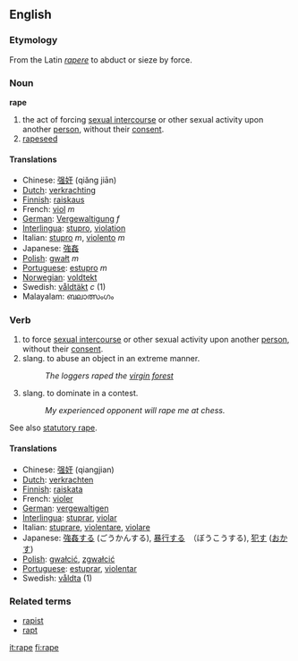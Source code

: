 ==English==
===Etymology===
From the Latin ''[[rapere]]'' to abduct or sieze by force.

===Noun===
'''rape'''

# the act of forcing [[sexual intercourse]] or other sexual activity upon another [[person]], without their [[consent]].
#[[rapeseed]]

====Translations====
*Chinese: [[强奸]] (qiǎng jiān)
*[[Dutch]]: [[verkrachting]]
*[[Finnish]]: [[raiskaus]]
*French: [[viol]] ''m''
*[[German]]: [[Vergewaltigung]] ''f''
*[[Interlingua]]: [[stupro]], [[violation]]
*Italian: [[stupro]] ''m'', [[violento]] ''m''
*Japanese: [[強姦]]
*[[Polish]]: [[gwałt]] ''m''
*[[Portuguese]]: [[estupro]] ''m''
*[[Norwegian]]: [[voldtekt]]
*Swedish: [[våldtäkt]]  ''c'' (1)
*Malayalam: ബലാത്സംഗം

===Verb===
# to force [[sexual intercourse]] or other sexual activity upon another [[person]], without their [[consent]].
# slang. to abuse an object in an extreme manner.
#: ''The loggers raped the [[virgin forest]]''
# slang. to dominate in a contest.
#: ''My experienced opponent will rape me at chess.''

See also [[statutory rape]].

====Translations====
*Chinese: [[强奸]] (qiangjian)
*[[Dutch]]: [[verkrachten]]
*[[Finnish]]: [[raiskata]]
*French: [[violer]] 
*[[German]]: [[vergewaltigen]]
*[[Interlingua]]: [[stuprar]], [[violar]]
*Italian: [[stuprare]], [[violentare]], [[violare]]
*Japanese: [[強姦]]する (ごうかんする), [[暴行]]する　（ぼうこうする), [[犯す]] ([[おかす]])
*[[Polish]]: [[gwałcić]], [[zgwałcić]]
*[[Portuguese]]: [[estuprar]], [[violentar]]
*Swedish: [[våldta]] (1)

===Related terms===
*[[rapist]]
*[[rapt]]

[[it:rape]]
[[fi:rape]]